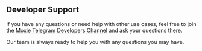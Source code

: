 ## Developer Support

If you have any questions or need help with other use cases, feel free to join the [Moxie Telegram Developers Channel](https://t.me/2341873036/8480) and ask your questions there.

Our team is always ready to help you with any questions you may have.
